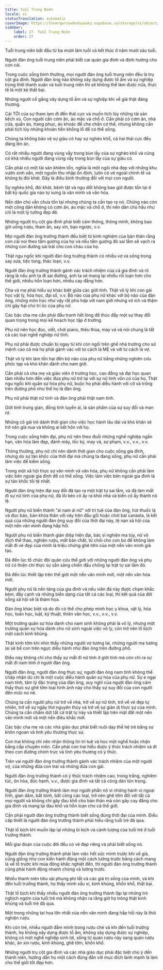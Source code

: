 ```yaml
---
title: Tuổi Trung Niên
locale: vi
statusTranslation: automatic
coverImage: https://lhvmrqwrcowdvduuaukz.supabase.co/storage/v1/object/public/strapi-uploads/small_cover-educacion-fundamental.webp-2d51a7828a2b1309555be27f7e2a61a0.webp
sidebar:
    label: 27. Tuổi Trung Niên
    order: 27
---
```

Tuổi trung niên bắt đầu từ ba mươi lăm tuổi và kết thúc ở năm mươi sáu tuổi.

Người đàn ông tuổi trung niên phải biết cai quản gia đình và định hướng cho con cái.

Trong cuộc sống bình thường, mọi người đàn ông tuổi trung niên đều là trụ cột gia đình. Người đàn ông nào không xây dựng được tổ ấm và sự nghiệp trong thời thanh xuân và tuổi trung niên thì sẽ không thể làm được nữa, thực tế là một kẻ thất bại.

Những người cố gắng xây dựng tổ ấm và sự nghiệp khi về già thật đáng thương.

Cái TÔI của sự tham lam đi đến thái cực và muốn tích lũy những tài sản kếch xù. Con người cần cơm ăn, áo mặc và chỗ ở. Cần phải có cơm ăn, nhà cửa, quần áo, trang phục, áo khoác để che chắn cơ thể, nhưng không cần phải tích lũy những khoản tiền khổng lồ để có thể sống.

Chúng ta không bảo vệ sự giàu có hay sự nghèo khổ, cả hai thái cực đều đáng lên án.

Có rất nhiều người đang vùng vẫy trong bùn lầy của sự nghèo khổ và cũng có khá nhiều người đang vùng vẫy trong bùn lầy của sự giàu có.

Cần phải có một tài sản khiêm tốn, nghĩa là một ngôi nhà đẹp với những khu vườn xinh xắn, một nguồn thu nhập ổn định, luôn có vẻ ngoài chỉnh tề và không bị đói khát. Đây là điều bình thường đối với mọi con người.

Sự nghèo khổ, đói khát, bệnh tật và ngu dốt không bao giờ được tồn tại ở bất kỳ quốc gia nào tự xưng là văn minh và văn hóa.

Nền dân chủ vẫn chưa tồn tại nhưng chúng ta cần tạo ra nó. Chừng nào còn một công dân không có cơm ăn, áo mặc và chỗ ở, thì nền dân chủ hầu như chỉ là một lý tưởng đẹp đẽ.

Những người trụ cột gia đình phải biết cảm thông, thông minh, không bao giờ uống rượu, tham ăn, say xỉn, bạo ngược, v.v.

Mọi người đàn ông trưởng thành đều biết từ kinh nghiệm của bản thân rằng con cái noi theo tấm gương của họ và nếu tấm gương đó sai lầm sẽ vạch ra những con đường sai trái cho con cháu của họ.

Thật ngu ngốc khi người đàn ông trưởng thành có nhiều vợ và sống trong say sưa, tiệc tùng, thác loạn, v.v.

Người đàn ông trưởng thành gánh vác trách nhiệm của cả gia đình và rõ ràng là nếu anh ta đi sai đường, anh ta sẽ mang lại nhiều rối loạn hơn cho thế giới, nhiều hỗn loạn hơn, nhiều cay đắng hơn.

Cha và mẹ phải hiểu sự khác biệt giữa các giới tính. Thật vô lý khi con gái học vật lý, hóa học, đại số, v.v. Bộ não của phụ nữ khác với bộ não của đàn ông, những môn học như vậy rất phù hợp với nam giới nhưng vô ích và thậm chí gây hại cho trí óc của phụ nữ.

Các bậc cha mẹ cần phải đấu tranh hết lòng để thúc đẩy một sự thay đổi quan trọng trong mọi kế hoạch học tập ở trường.

Phụ nữ nên học đọc, viết, chơi piano, thêu thùa, may vá và nói chung là tất cả các loại nghề nghiệp nữ tính.

Phụ nữ phải được chuẩn bị ngay từ khi còn ngồi trên ghế nhà trường cho sứ mệnh cao cả mà họ phải gánh vác với tư cách là MẸ và với tư cách là vợ.

Thật vô lý khi làm tổn hại đến bộ não của phụ nữ bằng những nghiên cứu phức tạp và khó khăn dành cho nam giới.

Cần phải cả cha mẹ và giáo viên ở trường học, cao đẳng và đại học quan tâm nhiều hơn đến việc đưa phụ nữ trở lại với sự nữ tính vốn có của họ. Thật ngu ngốc khi quân sự hóa phụ nữ, buộc họ phải diễu hành với cờ và trống trên đường phố như thể họ là đàn ông.

Phụ nữ phải thật nữ tính và đàn ông phải thật nam tính.

Giới tính trung gian, đồng tính luyến ái, là sản phẩm của sự suy đồi và man rợ.

Những cô gái trẻ dành thời gian cho việc học hành lâu dài và khó khăn sẽ trở nên già nua và không ai kết hôn với họ.

Trong cuộc sống hiện đại, phụ nữ nên theo đuổi những nghề nghiệp ngắn hạn, văn hóa làm đẹp, đánh máy, tốc ký, may vá, sư phạm, v.v., v.v., v.v.

Thông thường, phụ nữ chỉ nên dành thời gian cho cuộc sống gia đình, nhưng do sự tàn khốc của thời đại mà chúng ta đang sống, phụ nữ cần phải làm việc để kiếm sống.

Trong một xã hội thực sự văn minh và văn hóa, phụ nữ không cần phải làm việc bên ngoài gia đình để có thể sống. Việc làm việc bên ngoài gia đình là sự tàn khốc tồi tệ nhất.

Người đàn ông hiện đại suy đồi đã tạo ra một trật tự sai lầm, và đã làm mất đi sự nữ tính của phụ nữ, đã lôi kéo cô ấy ra khỏi nhà và biến cô ấy thành nô lệ.

Người phụ nữ biến thành "ái nam ái nữ" với trí tuệ của đàn ông, hút thuốc lá và đọc báo, bán khỏa thân với váy trên đầu gối hoặc chơi bài canasta, là kết quả của những người đàn ông suy đồi của thời đại này, tệ nạn xã hội của một nền văn minh đang hấp hối.

Người phụ nữ biến thành gián điệp hiện đại, bác sĩ nghiện ma túy, nữ vô địch thể thao, nghiện rượu, mất bản chất, từ chối cho con bú để không làm mất đi vẻ đẹp của mình là triệu chứng ghê tởm của một nền văn minh giả tạo.

Đã đến lúc tổ chức đội quân cứu thế giới với những người đàn ông và phụ nữ có thiện chí thực sự sẵn sàng chiến đấu chống lại trật tự sai lầm đó.

Đã đến lúc thiết lập trên thế giới một nền văn minh mới, một nền văn hóa mới.

Người phụ nữ là nền tảng của gia đình và nếu viên đá này được chạm khắc kém, đầy cạnh và những biến dạng của tất cả các loại, thì kết quả của đời sống xã hội sẽ là thảm họa.

Đàn ông khác biệt và do đó có thể cho phép mình học y khoa, vật lý, hóa học, toán học, luật, kỹ thuật, thiên văn học, v.v., v.v., v.v.

Một trường quân sự hóa dành cho nam sinh không phải là vô lý, nhưng một trường quân sự hóa dành cho nữ sinh ngoài việc vô lý, còn trở nên lố bịch một cách kinh khủng.

Thật kinh tởm khi nhìn thấy những người vợ tương lai, những người mẹ tương lai sẽ bế con trên ngực diễu hành như đàn ông trên đường phố.

Điều này không chỉ cho thấy sự mất đi nữ tính ở giới tính mà còn chỉ ra sự mất đi nam tính ở người đàn ông.

Người đàn ông, người đàn ông thực sự, người đàn ông nam tính không thể chấp nhận dù chỉ là một cuộc diễu hành quân sự hóa của phụ nữ. Sự e ngại nam tính, tâm lý đặc trưng của đàn ông, suy nghĩ của người đàn ông cảm thấy thực sự ghê tởm loại hình ảnh này cho thấy sự suy đồi của con người đến mức no nê.

Chúng ta cần người phụ nữ trở về nhà, trở về sự nữ tính, trở về vẻ đẹp tự nhiên, trở về sự ngây thơ nguyên thủy và trở về sự giản dị thực sự của mình. Chúng ta cần chấm dứt tất cả trật tự này và thiết lập trên mặt đất một nền văn minh mới và một nền điêu khắc mới.

Các bậc cha mẹ và các nhà giáo dục phải biết nuôi dạy thế hệ trẻ bằng sự khôn ngoan và tình yêu thương thực sự.

Con trai không chỉ nên nhận thông tin trí tuệ và học một nghề hoặc nhận bằng cấp chuyên môn. Cần phải con trai hiểu được ý thức trách nhiệm và đi theo con đường chính trực và tình yêu thương có ý thức.

Trên vai người đàn ông trưởng thành gánh vác trách nhiệm của một người vợ, của những đứa con trai và những đứa con gái.

Người đàn ông trưởng thành có ý thức trách nhiệm cao, trong trắng, nghiêm túc, ôn hòa, đức hạnh, v.v., được gia đình và tất cả công dân tôn trọng.

Người đàn ông trưởng thành làm mọi người phẫn nộ vì những hành vi ngoại tình, gian dâm, bất bình, bất công các loại, trở nên ghê tởm đối với tất cả mọi người và không chỉ gây đau khổ cho bản thân mà còn gây cay đắng cho gia đình và mang lại đau khổ và hỗn loạn cho cả thế giới.

Cần phải người đàn ông trưởng thành biết sống đúng thời đại của mình. Điều cấp thiết là người đàn ông trưởng thành phải hiểu rằng tuổi trẻ đã qua.

Thật lố bịch khi muốn lặp lại những bi kịch và cảnh tượng của tuổi trẻ ở tuổi trưởng thành.

Mỗi giai đoạn của cuộc đời đều có vẻ đẹp riêng và phải biết sống nó.

Người đàn ông trưởng thành phải làm việc hết sức mình trước khi về già, cũng giống như con kiến hành động một cách lường trước bằng cách mang lá về tổ trước khi mùa đông khắc nghiệt đến, thì người đàn ông trưởng thành cũng phải hành động nhanh chóng và lường trước.

Nhiều thanh niên tiêu xài phung phí tất cả các giá trị sống của mình, và khi đến tuổi trưởng thành, họ thấy mình xấu xí, kinh khủng, khốn khổ, thất bại.

Thật lố bịch khi thấy nhiều người đàn ông trưởng thành lặp lại những trò nghịch ngợm của tuổi trẻ mà không nhận ra rằng giờ họ trông thật kinh khủng và tuổi trẻ đã qua.

Một trong những tai họa lớn nhất của nền văn minh đang hấp hối này là thói nghiện rượu.

Khi còn trẻ, nhiều người đắm mình trong rượu chè và khi đến tuổi trưởng thành, họ không xây dựng được tổ ấm, không xây dựng được sự nghiệp, không có một nghề nghiệp sinh lợi, sống từ quán rượu này sang quán rượu khác, ăn xin rượu, kinh khủng, ghê tởm, khốn khổ.

Những người trụ cột gia đình và các nhà giáo dục phải đặc biệt chú ý đến thanh niên, hướng dẫn họ một cách đúng đắn với mục đích lành mạnh là làm cho thế giới tốt đẹp hơn.

